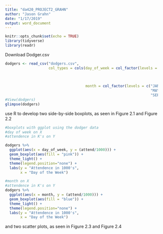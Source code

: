 ```yaml
---
title: "da420_PROJECT2_GRAHN"
author: "Jason Grahn"
date: "1/17/2019"
output: word_document
---
```


```r
knitr::opts_chunk$set(echo = TRUE)
library(tidyverse)
library(readr)
```

Download Dodger.csv
```r
dodgers <- read_csv("dodgers.csv", 
                    col_types = cols(day_of_week = col_factor(levels = c("Monday", "Tuesday", 
                                                                         "Wednesday", "Thursday", 
                                                                         "Friday", "Saturday", 
                                                                         "Sunday")),
                                     month = col_factor(levels = c("JAN", "FEB", "MAR", "APR",
                                                                   "MAY", "JUN", "JUL", "AUG",
                                                                   "SEP", "OCT", "NOV", "DEC"))))
#View(dodgers)
glimpse(dodgers)
```

use R to develop two side-by-side boxplots, as seen in Figure 2.1 and Figure 2.2
```r
#boxplots with ggplot using the dodger data
#day of week on X
#attendence in K's on Y

dodgers %>% 
  ggplot(aes(x = day_of_week, y = (attend/1000))) +
  geom_boxplot(aes(fill = "pink")) +
  theme_light() +
  theme(legend.position="none") +
  labs(y = "Attendence in 1000's",
       x = "Day of the Week")

#month on X
#attendence in K's on Y
dodgers %>% 
  ggplot(aes(x = month, y = (attend/1000))) +
  geom_boxplot(aes(fill = "blue")) +
  theme_light() +
  theme(legend.position="none") +
  labs(y = "Attendence in 1000's",
       x = "Day of the Week")
```

and two scatter plots, as seen in Figure 2.3 and Figure 2.4
```r

```

